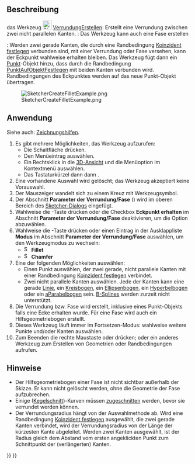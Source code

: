<languages/>

{{Docnav/de
|[[Sketcher_ToggleActiveConstraint/de| AktiveRandbedingungUmschalten]]
|[[Sketcher_CreateChamfer/de|FaseErstellen]]
|[[Sketcher_Workbench/de|Sketcher]]
|IconL=Sketcher_ToggleActiveConstraint.svg
|IconR=Sketcher_CreateChamfer.svg
|IconC=Workbench_Sketcher.svg
}}

{{GuiCommand/de
|Name=Sketcher CreateFillet
|Name/de=Sketcher VerrundungErstellen
|MenuLocation=Skizze → Sketcher-Werkzeuge → Verrundung erstellen
|Workbenches=[[Sketcher_Workbench/de|Sketcher]]
|Shortcut={{KEY|G}} {{KEY|F}} {{KEY|F}}
|SeeAlso=
}}

<span id="Description"></span>
==Beschreibung==

das Werkzeug [[Image:Sketcher_CreateFillet.png|24px]] [[Sketcher_CreateFillet/de|VerrundungErstellen]]: Erstellt eine Verrundung zwischen zwei nicht parallelen Kanten. {{Version/de|1.0}}: Das Werkzeug kann auch eine Fase erstellen

{{Version/de|1.0}}: Werden zwei gerade Kanten, die durch eine Randbedingung [[Sketcher_ConstrainCoincident/de|Koinzident festlegen]] verbunden sind, mit einer Verrundung oder Fase versehen, kann der Eckpunkt wahlweise erhalten bleiben. Das Werkzeug fügt dann ein [[Sketcher_CreatePoint/de|Punkt]]-Objekt hinzu, dass durch die Randbedingung [[Sketcher_ConstrainPointOnObject/de|PunktAufObjektFestlegen]] mit beiden Kanten verbunden wird. Randbedingungen des Eckpunktes werden auf das neue Punkt-Objekt übertragen.

[[Image:SketcherCreateFilletExample.png‎]]

<span id="Usage"></span>
==Anwendung==

Siehe auch: [[Sketcher_Workbench/de#Zeichnungshilfen|Zeichnungshilfen]].

# Es gibt mehrere Möglichkeiten, das Werkzeug aufzurufen:
#* Die Schaltfläche {{Button|[[Image:Sketcher_CreateFillet.svg|16px]] [[Sketcher_CreateFillet/de|Verrundung erstellen]]}} drücken.
#* Den Menüeintrag {{MenuCommand|Skizze → Sketcher-Werkzeuge → [[Image:Sketcher_CreateFillet.svg|16px]] Verrundung  erstellen}} auswählen.
#* Ein Rechtsklick in die [[3D_view/de|3D-Ansicht]] und die Menüoption {{MenuCommand|[[Image:Sketcher_CreateFillet.svg|16px]] Verrundung erstellen}}  im Kontextmenü auswählen.
#* Das Tastaturkürzel {{KEY|G}} dann {{KEY|F}} dann {{KEY|F}}.
# Eine vorhandene Auswahl wird gelöscht; das Werkzeug akzeptiert keine Vorauswahl.
# Der Mauszeiger wandelt sich zu einem Kreuz mit Werkzeugsymbol.
# Der Abschnitt '''Parameter der Verrundung/Fase''' ({{Version/de|1.0}}) wird im oberen Bereich des [[Sketcher_Dialog/de|Sketcher-Dialogs]] eingefügt.
# Wahlweise die {{KEY|U}}-Taste drücken oder die Checkbox '''Eckpunkt erhalten''' im Abschnitt '''Parameter der Verrundung/Fase''' deaktivieren, um die Option abzuwählen. {{Version/de|1.0}}
# Wahlweise die {{KEY|M}}-Taste drücken oder einen Eintrag in der Ausklappliste '''Modus''' im Abschnitt '''Parameter der Verrundung/Fase''' auswählen, um den Werkzeugmodus zu wechseln:
#* [[Image:Sketcher_CreateFillet.svg|16px]] '''Fillet'''
#* [[Image:Sketcher_CreateChamfer.svg|16px]] '''Chamfer'''
# Eine der folgenden Möglichkeiten auswählen:
#* Einen Punkt auswählen, der zwei gerade, nicht parallele Kanten mit einer Randbedingung [[Sketcher_ConstrainCoincident/de|Koinzident festlegen]] verbindet.
#* Zwei nicht parallele Kanten auswählen. Jede der Kanten kann eine gerade [[Sketcher_CreateLine/de|Linie]], ein [[Sketcher_CreateArc/de|Kreisbogen]], ein [[Sketcher_CreateArcOfEllipse/de|Ellipsenbogen]], ein [[Sketcher_CreateArcOfHyperbola/de|Hyperbelbogen]] oder ein [[Sketcher_CreateArcOfParabola/de|aParabelbogen]] sein. [[Sketcher_Workbench/de#Sketcher_CompCreateBSpline|B-Splines]] werden zurzeit nicht unterstützt.
# Die Verrundung bzw. Fase wird erstellt, inklusive eines Punkt-Objekts falls eine Ecke erhalten wurde. Für eine Fase wird auch ein Hilfsgeometriebogen erstellt.
# Dieses Werkzeug läuft immer im Fortsetzen-Modus: wahlweise weitere Punkte und/oder Kanten auswählen.
# Zum Beenden die rechte Maustaste oder {{KEY|Esc}} drücken; oder ein anderes Werkzeug zum Erstellen von Geometrien oder Randbedingungen aufrufen.

<span id="Notes"></span>
==Hinweise== 

* Der Hilfsgeometriebogen einer Fase ist nicht sichtbar außerhalb der Skizze. Er kann nicht gelöscht werden, ohne die Geometrie der Fase aufzubrechen.
* Einige ([[Sketcher_Workbench/de#Sketcher_CompCreateConic|Kegelschnitt]])-Kurven müssen [[Sketcher_Trimming/de|zugeschnitten]] werden, bevor sie verrundet werden können.
* Der Verrundungsradius hängt von der Auswahlmethode ab. Wird eine Randbedingung [[Sketcher_ConstrainCoincident/de|Koinzident festlegen]] ausgewählt, die zwei gerade Kanten verbindet, wird der Verrundungsradius von der Länge der kürzesten Kante abgeleitet. Werden zwei Kanten ausgewählt, ist der Radius gleich dem Abstand vom ersten angeklickten Punkt zum Schnittpunkt der (verlängerten) Kanten.


{{Docnav/de
|[[Sketcher_ToggleActiveConstraint/de| AktiveRandbedingungUmschalten]]
|[[Sketcher_CreateChamfer/de|FaseErstellen]]
|[[Sketcher_Workbench/de|Sketcher]]
|IconL=Sketcher_ToggleActiveConstraint.svg
|IconR=Sketcher_CreateChamfer.svg
|IconC=Workbench_Sketcher.svg
}}

{{Sketcher_Tools_navi{{#translation:}}}}
{{Userdocnavi{{#translation:}}}}